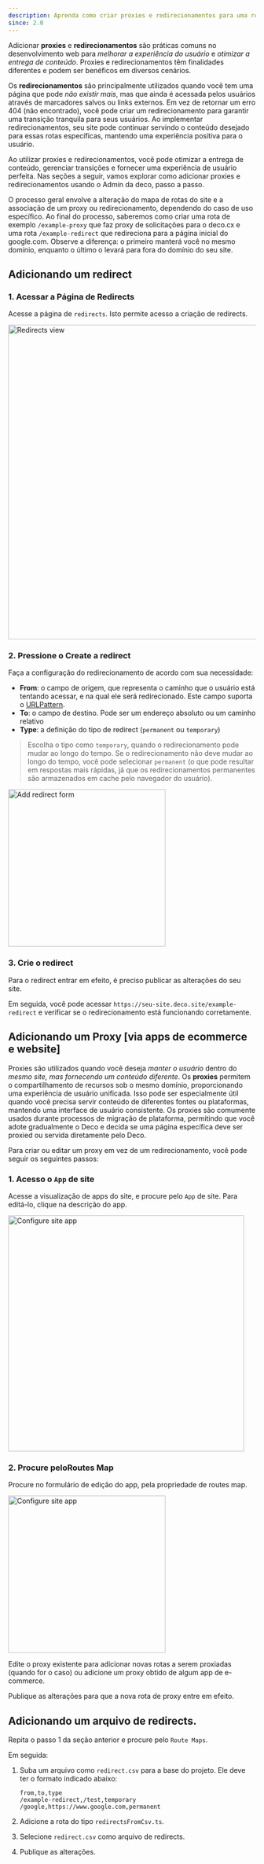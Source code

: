 ```yaml
---
description: Aprenda como criar proxies e redirecionamentos para uma rota específica
since: 2.0
---
```


Adicionar **proxies** e **redirecionamentos** são práticas comuns no
desenvolvimento web para _melhorar a experiência do usuário_ e _otimizar a
entrega de conteúdo_. Proxies e redirecionamentos têm finalidades diferentes e
podem ser benéficos em diversos cenários.

Os **redirecionamentos** são principalmente utilizados quando você tem uma
página que pode _não existir mais_, mas que ainda é acessada pelos usuários
através de marcadores salvos ou links externos. Em vez de retornar um erro 404
(não encontrado), você pode criar um redirecionamento para garantir uma
transição tranquila para seus usuários. Ao implementar redirecionamentos, seu
site pode continuar servindo o conteúdo desejado para essas rotas específicas,
mantendo uma experiência positiva para o usuário.

Ao utilizar proxies e redirecionamentos, você pode otimizar a entrega de
conteúdo, gerenciar transições e fornecer uma experiência de usuário perfeita.
Nas seções a seguir, vamos explorar como adicionar proxies e redirecionamentos
usando o Admin da deco, passo a passo.

O processo geral envolve a alteração do mapa de rotas do site e a associação de
um proxy ou redirecionamento, dependendo do caso de uso específico. Ao final do
processo, saberemos como criar uma rota de exemplo `/example-proxy` que faz
proxy de solicitações para o deco.cx e uma rota `/example-redirect` que
redireciona para a página inicial do google.com. Observe a diferença: o primeiro
manterá você no mesmo domínio, enquanto o último o levará para fora do domínio
do seu site.

## Adicionando um redirect

### 1. Acessar a Página de Redirects

Acesse a página de `redirects`. Isto permite acesso a criação de redirects.

<Frame><img width="640" alt="Redirects view" src="https://deco.cx/docs/cms-capabilities/redirects/redirects1.png"/></Frame>

### 2. Pressione o Create a redirect

Faça a configuração do redirecionamento de acordo com sua necessidade:

- **From**: o campo de origem, que representa o caminho que o usuário está
  tentando acessar, e na qual ele será redirecionado. Este campo suporta o
  [URLPattern](http://mdn.io/urlpattern).
- **To**: o campo de destino. Pode ser um endereço absoluto ou um caminho
  relativo
- **Type**: a definição do tipo de redirect (`permanent` ou `temporary`)

> Escolha o tipo como `temporary`, quando o redirecionamento pode mudar ao longo
> do tempo. Se o redirecionamento não deve mudar ao longo do tempo, você pode
> selecionar `permanent` (o que pode resultar em respostas mais rápidas, já que
> os redirecionamentos permanentes são armazenados em cache pelo navegador do
> usuário).

<Frame><img width="320" alt="Add redirect form" src="https://deco.cx/docs/cms-capabilities/redirects/redirects2.png"/></Frame>

### 3. Crie o redirect

Para o redirect entrar em efeito, é preciso publicar as alterações do seu site.

Em seguida, você pode acessar `https://seu-site.deco.site/example-redirect` e
verificar se o redirecionamento está funcionando corretamente.

## Adicionando um Proxy \[via apps de ecommerce e website\]

Proxies são utilizados quando você deseja _manter o usuário_ dentro do _mesmo
site, mas fornecendo um conteúdo diferente_. Os **proxies** permitem o
compartilhamento de recursos sob o mesmo domínio, proporcionando uma experiência
de usuário unificada. Isso pode ser especialmente útil quando você precisa
servir conteúdo de diferentes fontes ou plataformas, mantendo uma interface de
usuário consistente. Os proxies são comumente usados durante processos de
migração de plataforma, permitindo que você adote gradualmente o Deco e decida
se uma página específica deve ser proxied ou servida diretamente pelo Deco.

Para criar ou editar um proxy em vez de um redirecionamento, você pode seguir os
seguintes passos:

### 1. Acesso o `App` de site

Acesse a visualização de apps do site, e procure pelo `App` de site. Para
editá-lo, clique na descrição do app.

<Frame><img width="480" alt="Configure site app" src="https://deco.cx/docs/cms-capabilities/redirects/proxies1.png"/></Frame>

### 2. Procure peloRoutes Map

Procure no formulário de edição do app, pela propriedade de routes map.

<Frame><img width="320" alt="Configure site app" src="https://deco.cx/docs/cms-capabilities/redirects/proxies2.png"/></Frame>

Edite o proxy existente para adicionar novas rotas a serem proxiadas (quando for
o caso) ou adicione um proxy obtido de algum app de e-commerce.

Publique as alterações para que a nova rota de proxy entre em efeito.

## Adicionando um arquivo de redirects.

Repita o passo 1 da seção anterior e procure pelo `Route Maps`.

Em seguida:

1. Suba um arquivo como `redirect.csv` para a base do projeto. Ele deve ter o
   formato indicado abaixo:

   ```
   from,to,type
   /example-redirect,/test,temporary
   /google,https://www.google.com,permanent
   ```

2. Adicione a rota do tipo `redirectsFromCsv.ts`.

3. Selecione `redirect.csv` como arquivo de redirects.

4. Publique as alterações.
